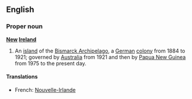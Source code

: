 ==English==

===Proper noun===
'''[[New]] [[Ireland]]'''

# An [[island]] of the [[Bismarck Archipelago]], a [[German]] [[colony]] from 1884 to 1921; governed by [[Australia]] from 1921 and then by [[Papua New Guinea]] from 1975 to the present day.

====Translations====

*French: [[Nouvelle-Irlande]] {{f}}